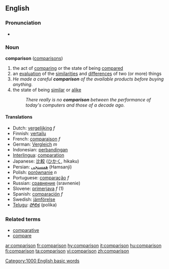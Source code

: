 ==English==

===Pronunciation===
*{{audio|en-us-comparison.ogg|Audio (US)}}

=== Noun ===
{{wikipedia}}
'''comparison''' ([[comparisons]])
# the act of [[comparing]] or the state of being [[compared]]
# an [[evaluation]] of the [[similarities]] and [[difference]]s of two (or more) things
#''He made a careful '''comparison''' of the available products before buying anything.''
# the state of being [[similar]] or [[alike]]
#:''There really is no '''comparison''' between the performance of today's computers and those of a decade ago.''

==== Translations ====
*Dutch: [[vergelijking]] ''f''
*Finnish: [[vertailu]]
*French: [[comparaison]] ''f''
*German: [[Vergleich]] ''m''
*Indonesian: [[banding|perbandingan]]
*[[Interlingua]]: [[comparation]]
*Japanese: [[比較]] ([[ひかく]], hikaku)
*Persian: [[همسنجی]] (Hamsanji)
*Polish: [[porównanie]] ''n''
*Portuguese: [[comparação]] ''f''
*Russian: [[сравнение]] (sravnenie)
*Slovene: [[primerjava]] ''f'' (1)
*Spanish: [[comparación]] ''f''
*Swedish: [[jämförelse]]
*[[Telugu]]: [[పోలిక]] (polika)

===Related terms===
*[[comparative]]
*[[compare]]

[[Category:1000 English basic words]]

[[ar:comparison]]
[[fr:comparison]]
[[hy:comparison]]
[[it:comparison]]
[[hu:comparison]]
[[fi:comparison]]
[[ta:comparison]]
[[vi:comparison]]
[[zh:comparison]]